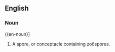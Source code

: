 {{webster}}
==English==

===Noun===
{{en-noun}]

# {{botany}} A spore, or conceptacle containing zoöspores.